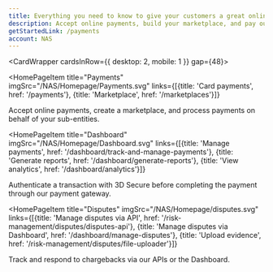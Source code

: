 ```yaml
---
title: Everything you need to know to give your customers a great online experience
description: Accept online payments, build your marketplace, and pay out to your sub-entities, sellers and service providers.
getStartedLink: /payments
account: NAS
---
```



<CardWrapper cardsInRow={{ desktop: 2, mobile: 1 }} gap={48}>

<HomePageItem 
  title="Payments"
  imgSrc="/NAS/Homepage/Payments.svg"
  links={[{title: 'Card payments', href: '/payments'}, {title: 'Marketplace', href: '/marketplaces'}]}
  >

Accept online payments, create a marketplace, and process payments on behalf of your sub-entities.

</HomePageItem>

<HomePageItem 
  title="Dashboard"
  imgSrc="/NAS/Homepage/Dashboard.svg"
  links={[{title: 'Manage payments', href: '/dashboard/track-and-manage-payments'}, {title: 'Generate reports', href: '/dashboard/generate-reports'}, {title: 'View analytics', href: '/dashboard/analytics'}]}
  >

Authenticate a transaction with 3D Secure before completing the payment through our payment gateway.

</HomePageItem>

<HomePageItem 
  title="Disputes"
  imgSrc="/NAS/Homepage/disputes.svg"
  links={[{title: 'Manage disputes via API', href: '/risk-management/disputes/disputes-api'}, {title: 'Manage disputes via Dashboard', href: '/dashboard/manage-disputes'}, {title: 'Upload evidence', href: '/risk-management/disputes/file-uploader'}]}
  >

Track and respond to chargebacks via our APIs or the Dashboard.

</HomePageItem>

</CardWrapper>


